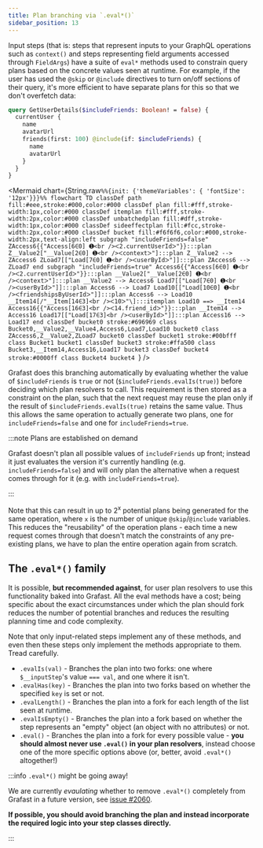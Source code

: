 ```yaml
---
title: Plan branching via `.eval*()`
sidebar_position: 13
---
```



Input steps (that is: steps that represent inputs to your GraphQL operations
such as `context()` and steps representing field arguments accessed through
`FieldArgs`) have a suite of `eval*` methods used to constrain query plans
based on the concrete values seen at runtime. For example, if the user has used
the `@skip` or `@include` directives to turn on/off sections of their query,
it's more efficient to have separate plans for this so that we don't overfetch
data:

```graphql
query GetUserDetails($includeFriends: Boolean! = false) {
  currentUser {
    name
    avatarUrl
    friends(first: 100) @include(if: $includeFriends) {
      name
      avatarUrl
    }
  }
}
```

<Mermaid
  chart={String.raw`%%{init: {'themeVariables': { 'fontSize': '12px'}}}%%
flowchart TD
    classDef path fill:#eee,stroke:#000,color:#000
    classDef plan fill:#fff,stroke-width:1px,color:#000
    classDef itemplan fill:#fff,stroke-width:2px,color:#000
    classDef unbatchedplan fill:#dff,stroke-width:1px,color:#000
    classDef sideeffectplan fill:#fcc,stroke-width:2px,color:#000
    classDef bucket fill:#f6f6f6,color:#000,stroke-width:2px,text-align:left
    subgraph "includeFriends=false"
    ZAccess6{{"Access[6∈0] ➊<br />ᐸ2.currentUserIdᐳ"}}:::plan
    Z__Value2["__Value[2∈0] ➊<br />ᐸcontextᐳ"]:::plan
    Z__Value2 --> ZAccess6
    ZLoad7[["Load[7∈0] ➊<br />ᐸuserByIdᐳ"]]:::plan
    ZAccess6 --> ZLoad7
    end
    subgraph "includeFriends=true"
    Access6{{"Access[6∈0] ➊<br />ᐸ2.currentUserIdᐳ"}}:::plan
    __Value2["__Value[2∈0] ➊<br />ᐸcontextᐳ"]:::plan
    __Value2 --> Access6
    Load7[["Load[7∈0] ➊<br />ᐸuserByIdᐳ"]]:::plan
    Access6 --> Load7
    Load10[["Load[10∈0] ➊<br />ᐸfriendshipsByUserIdᐳ"]]:::plan
    Access6 --> Load10
    __Item14[/"__Item[14∈3]<br />ᐸ10ᐳ"\]:::itemplan
    Load10 ==> __Item14
    Access16{{"Access[16∈3]<br />ᐸ14.friend_idᐳ"}}:::plan
    __Item14 --> Access16
    Load17[["Load[17∈3]<br />ᐸuserByIdᐳ"]]:::plan
    Access16 --> Load17
    end
    classDef bucket0 stroke:#696969
    class Bucket0,__Value2,__Value4,Access6,Load7,Load10 bucket0
    class ZAccess6,Z__Value2,ZLoad7 bucket0
    classDef bucket1 stroke:#00bfff
    class Bucket1 bucket1
    classDef bucket3 stroke:#ffa500
    class Bucket3,__Item14,Access16,Load17 bucket3
    classDef bucket4 stroke:#0000ff
    class Bucket4 bucket4
`}
/>

Grafast does this branching automatically by evaluating whether the value of
`$includeFriends` is `true` or not (`$includeFriends.evalIs(true)`) before
deciding which plan resolvers to call. This requirement is then stored as a
constraint on the plan, such that the next request may reuse the plan only if
the result of `$includeFriends.evalIs(true)` retains the same value. Thus this
allows the same operation to actually generate two plans, one for
`includeFriends=false` and one for `includeFriends=true`.

:::note Plans are established on demand

Grafast doesn't plan all possible values of `includeFriends` up front; instead
it just evaluates the version it's currently handling (e.g.
`includeFriends=false`) and will only plan the alternative when a request comes
through for it (e.g. with `includeFriends=true`).

:::

Note that this can result in up to 2<sup>x</sup> potential plans being
generated for the same operation, where `x` is the number of unique
`@skip`/`@include` variables. This reduces the "reusability" of the operation
plans - each time a new request comes through that doesn't match the
constraints of any pre-existing plans, we have to plan the entire operation
again from scratch.

## The `.eval*()` family

It is possible, **but recommended against**, for user plan resolvers to use
this functionality baked into Grafast. All the eval methods have a cost; being
specific about the exact circumstances under which the plan should fork reduces
the number of potential branches and reduces the resulting planning time and
code complexity.

Note that only input-related steps implement any of these methods, and even
then these steps only implement the methods appropriate to them. Tread
carefully.

- `.evalIs(val)` - Branches the plan into two forks: one where `$__inputStep`'s
  value `=== val`, and one where it isn't.
- `.evalHas(key)` - Branches the plan into two forks based on whether the
  specified `key` is set or not.
- `.evalLength()` - Branches the plan into a fork for each length of the list
  seen at runtime.
- `.evalIsEmpty()` - Branches the plan into a fork based on whether the step
  represents an "empty" object (an object with no attributes) or not.
- `.eval()` - Branches the plan into a fork for every possible value - **you
  should almost never use `.eval()` in your plan resolvers**, instead choose one
  of the more specific options above (or, better, avoid `.eval*()` altogether!)

:::info `.eval*()` might be going away!

We are currently _evaulating_ whether to remove `.eval*()` completely from
Grafast in a future version, see [issue
#2060](https://github.com/graphile/crystal/issues/2060).

**If possible, you should avoid branching the plan and instead incorporate the
required logic into your step classes directly.**

:::
